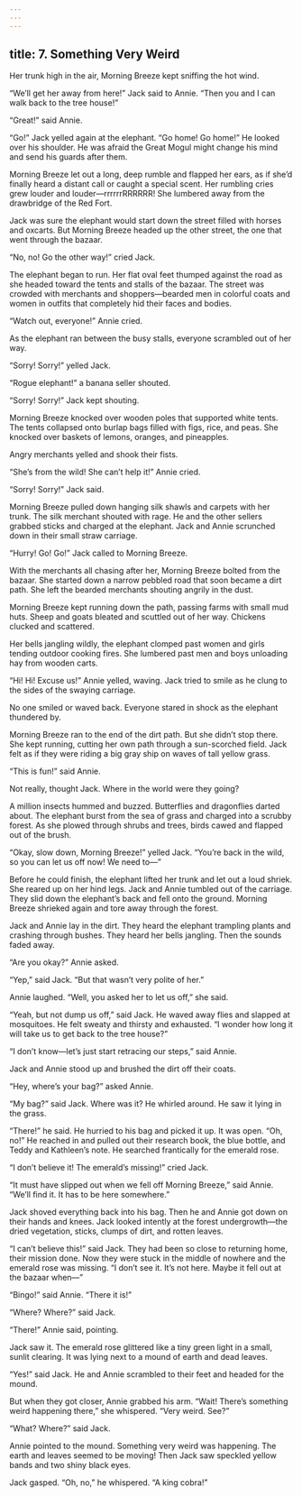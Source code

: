 ```yaml
---
---
---
```

title: 7. Something Very Weird
---



Her trunk high in the air, Morning Breeze kept sniffing the hot wind.

“We’ll get her away from here!” Jack said to Annie. “Then you and I can walk back to the tree house!”

“Great!” said Annie.

“Go!” Jack yelled again at the elephant. “Go home! Go home!” He looked over his shoulder. He was afraid the Great Mogul might change his mind and send his guards after them.

Morning Breeze let out a long, deep rumble and flapped her ears, as if she’d finally heard a distant call or caught a special scent. Her rumbling cries grew louder and louder—rrrrrrRRRRRR! She lumbered away from the drawbridge of the Red Fort.

Jack was sure the elephant would start down the street filled with horses and oxcarts. But Morning Breeze headed up the other street, the one that went through the bazaar.

“No, no! Go the other way!” cried Jack.

The elephant began to run. Her flat oval feet thumped against the road as she headed toward the tents and stalls of the bazaar. The street was crowded with merchants and shoppers—bearded men in colorful coats and women in outfits that completely hid their faces and bodies.

“Watch out, everyone!” Annie cried.

As the elephant ran between the busy stalls, everyone scrambled out of her way.

“Sorry! Sorry!” yelled Jack.

“Rogue elephant!” a banana seller shouted.

“Sorry! Sorry!” Jack kept shouting.

Morning Breeze knocked over wooden poles that supported white tents. The tents collapsed onto burlap bags filled with figs, rice, and peas. She knocked over baskets of lemons, oranges, and pineapples.

Angry merchants yelled and shook their fists.

“She’s from the wild! She can’t help it!” Annie cried.

“Sorry! Sorry!” Jack said.

Morning Breeze pulled down hanging silk shawls and carpets with her trunk. The silk merchant shouted with rage. He and the other sellers grabbed sticks and charged at the elephant. Jack and Annie scrunched down in their small straw carriage.

“Hurry! Go! Go!” Jack called to Morning Breeze.

With the merchants all chasing after her, Morning Breeze bolted from the bazaar. She started down a narrow pebbled road that soon became a dirt path. She left the bearded merchants shouting angrily in the dust.

Morning Breeze kept running down the path, passing farms with small mud huts. Sheep and goats bleated and scuttled out of her way. Chickens clucked and scattered.

Her bells jangling wildly, the elephant clomped past women and girls tending outdoor cooking fires. She lumbered past men and boys unloading hay from wooden carts.

“Hi! Hi! Excuse us!” Annie yelled, waving. Jack tried to smile as he clung to the sides of the swaying carriage.



No one smiled or waved back. Everyone stared in shock as the elephant thundered by.

Morning Breeze ran to the end of the dirt path. But she didn’t stop there. She kept running, cutting her own path through a sun-scorched field. Jack felt as if they were riding a big gray ship on waves of tall yellow grass.

“This is fun!” said Annie.

Not really, thought Jack. Where in the world were they going?

A million insects hummed and buzzed. Butterflies and dragonflies darted about. The elephant burst from the sea of grass and charged into a scrubby forest. As she plowed through shrubs and trees, birds cawed and flapped out of the brush.

“Okay, slow down, Morning Breeze!” yelled Jack. “You’re back in the wild, so you can let us off now! We need to—”

Before he could finish, the elephant lifted her trunk and let out a loud shriek. She reared up on her hind legs. Jack and Annie tumbled out of the carriage. They slid down the elephant’s back and fell onto the ground. Morning Breeze shrieked again and tore away through the forest.

Jack and Annie lay in the dirt. They heard the elephant trampling plants and crashing through bushes. They heard her bells jangling. Then the sounds faded away.

“Are you okay?” Annie asked.

“Yep,” said Jack. “But that wasn’t very polite of her.”

Annie laughed. “Well, you asked her to let us off,” she said.

“Yeah, but not dump us off,” said Jack. He waved away flies and slapped at mosquitoes. He felt sweaty and thirsty and exhausted. “I wonder how long it will take us to get back to the tree house?”

“I don’t know—let’s just start retracing our steps,” said Annie.

Jack and Annie stood up and brushed the dirt off their coats.

“Hey, where’s your bag?” asked Annie.

“My bag?” said Jack. Where was it? He whirled around. He saw it lying in the grass.

“There!” he said. He hurried to his bag and picked it up. It was open. “Oh, no!” He reached in and pulled out their research book, the blue bottle, and Teddy and Kathleen’s note. He searched frantically for the emerald rose.

“I don’t believe it! The emerald’s missing!” cried Jack.

“It must have slipped out when we fell off Morning Breeze,” said Annie. “We’ll find it. It has to be here somewhere.”

Jack shoved everything back into his bag. Then he and Annie got down on their hands and knees. Jack looked intently at the forest undergrowth—the dried vegetation, sticks, clumps of dirt, and rotten leaves.

“I can’t believe this!” said Jack. They had been so close to returning home, their mission done. Now they were stuck in the middle of nowhere and the emerald rose was missing. “I don’t see it. It’s not here. Maybe it fell out at the bazaar when—”

“Bingo!” said Annie. “There it is!”

“Where? Where?” said Jack.

“There!” Annie said, pointing.

Jack saw it. The emerald rose glittered like a tiny green light in a small, sunlit clearing. It was lying next to a mound of earth and dead leaves.

“Yes!” said Jack. He and Annie scrambled to their feet and headed for the mound.

But when they got closer, Annie grabbed his arm. “Wait! There’s something weird happening there,” she whispered. “Very weird. See?”

“What? Where?” said Jack.

Annie pointed to the mound. Something very weird was happening. The earth and leaves seemed to be moving! Then Jack saw speckled yellow bands and two shiny black eyes.

Jack gasped. “Oh, no,” he whispered. “A king cobra!”